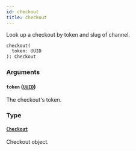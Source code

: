 ```yaml
---
id: checkout
title: checkout
---
```


Look up a checkout by token and slug of channel.

```graphql
checkout(
  token: UUID
): Checkout

```

### Arguments

#### `token` ([`UUID`](/developer/api-reference/scalars/uuid.mdx))

The checkout's token.

### Type

#### [`Checkout`](/developer/api-reference/objects/checkout.mdx)

Checkout object.
